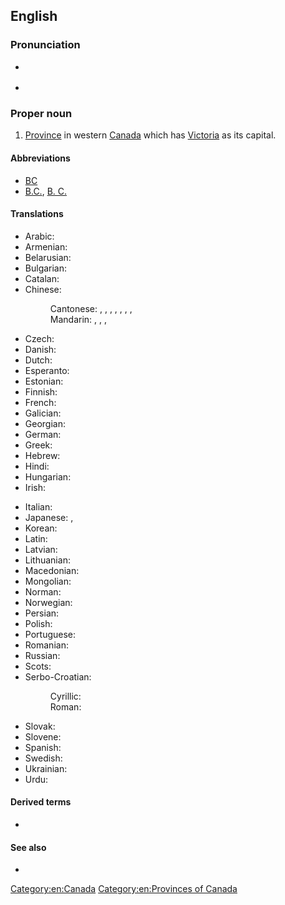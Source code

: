 ==English==
{{wikipedia}}

===Pronunciation===
* {{a|UK}} {{IPA|/ˈbɹɪt.ɪʃ ˌkə.lʌm.bi.ə/|lang=en}}
* {{audio|En-ca-British Columbia.ogg|Audio (CAN)|lang=en}}

===Proper noun===
{{en-proper noun}}

# [[province|Province]] in western [[Canada]] which has [[Victoria]] as its capital.

====Abbreviations====
* [[BC]] {{qualifier|postal symbol}}
* [[B.C.]], [[B. C.]]

====Translations====
{{trans-top|province of Canada}}
* Arabic: {{t|ar|كُولُومْبِيَا اَلْبِرِيطَانِيَّة|f|tr=kulumbiyā l-biriṭāniyya}}
* Armenian: {{t|hy|Բրիտանական Կոլումբիա|sc=Armn}}
* Belarusian: {{t|be|Брытанская Калумбія|f}}
* Bulgarian: {{t|bg|Британска Колумбия|f}}
* Catalan: {{t|ca|Colúmbia Britànica|f}}
* Chinese:
*: Cantonese: {{t|yue|不列顛哥倫比亞|sc=Hani}}, {{t|yue|不列颠哥伦比亚|tr=bat1 lit6 din1 go1 loen4 bei2 aa3|sc=Hani}}, {{t|yue|英屬哥倫比亞|sc=Hani}}, {{t|yue|英属哥伦比亚|tr=jing1 suk6 go1 loen4 bei2 aa3|sc=Hani}}, {{t|yue|卑詩|sc=Hani}}, {{t|yue|卑诗|tr=bei1 si1|sc=Hani}} {{qualifier|short form}}, {{t|yue|卑詩省|sc=Hani}}, {{t|yue|卑诗省|tr=bei1 si1 saang2|sc=Hani}} {{qualifier|short form}}
*: Mandarin: {{t|cmn|不列顛哥倫比亞}}, {{t|cmn|不列颠哥伦比亚|tr=Bùlièdiān Gēlúnbǐyà}}, {{t+|cmn|英屬哥倫比亞|sc=Hani}}, {{t+|cmn|英属哥伦比亚|tr=Yīngshǔ Gēlúnbǐyà|sc=Hani}}
* Czech: {{t+|cs|Britská Kolumbie|f}}
* Danish: {{t|da|Britisk Columbia}}
* Dutch: {{t|nl|Brits Columbia}}
* Esperanto: {{t|eo|Brita Kolumbio}}
* Estonian: {{t|et|Briti Columbia}}
* Finnish: {{t+|fi|Brittiläinen Kolumbia}}
* French: {{t+|fr|Colombie-Britannique|f}}
* Galician: {{t+|gl|Columbia Británica|f}}
* Georgian: {{t|ka|ბრიტანეთის კოლუმბია}}
* German: {{t+|de|Britisch-Kolumbien|n}}
* Greek: {{t+|el|Βρετανική Κολομβία|f|sc=Grek}}
* Hebrew: {{t|he|קולומביה הבריטית}}
* Hindi: {{t|hi|ब्रिटिश कोलंबिया|tr=briṭiś kōlambiyā}}
* Hungarian: {{t+|hu|Brit Columbia}}
* Irish: {{t|ga|Colóim Bhriotanach|f|alt=An Cholóim Bhriotanach}}
{{trans-mid}}
* Italian: {{t|it|Colombia Britannica}}
* Japanese: {{t|ja|ブリティッシュ・コロンビア|tr=Buritisshu-Koronbia}}, {{t|ja|ブリティッシュ・コロンビア州|tr=Buritisshu-Koronbia-shū}}
* Korean: {{t|ko|브리티시컬럼비아|tr=Beuritisi-Keolleombia}}
* Latin: {{t|la|Columbia Britannica}}
* Latvian: {{t|lv|Britu Kolumbija|f}}
* Lithuanian: {{t|lt|Britų Kolumbija|f}}
* Macedonian: {{t|mk|Британска Колумбија|f}}
* Mongolian: {{t|mn|Бритиш Коламбиа}}
* Norman: {{t|nrf|Colombie Britannique|f}}
* Norwegian: {{t|no|Britisk Columbia}}
* Persian: {{t|fa|بریتیش کلمبیا}}
* Polish: {{t+|pl|Kolumbia Brytyjska|f}}
* Portuguese: {{t+|pt|Colúmbia Britânica|f}}
* Romanian: {{t|ro|Columbia Britanică|f}}
* Russian: {{t+|ru|Брита́нская Колу́мбия|f}}
* Scots: {{t|sco|Breetish Columbie}}
* Serbo-Croatian:
*: Cyrillic: {{t|sh|Британска Колумбија|f|sc=Cyrl}}
*: Roman: {{t|sh|Britanska Kolumbija|f}}
* Slovak: {{t|sk|Britská Kolumbia|f}}
* Slovene: {{t+|sl|Británska Kolúmbija|f}}
* Spanish: {{t|es|Columbia Británica|f}}
* Swedish: {{t+|sv|British Columbia}}
* Ukrainian: {{t|uk|Британська Колумбія|f}}
* Urdu: {{t|ur|برٹش کولمبیا|tr=briṭiś kōlambiyā}}
{{trans-bottom}}

====Derived terms====
* {{l|en|British Columbian}}

====See also====
* {{l|en|Appendix:Place names in British Columbia}}

[[Category:en:Canada]]
[[Category:en:Provinces of Canada]]